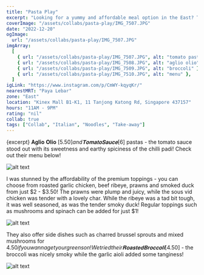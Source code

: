```yaml
---
title: "Pasta Play"
excerpt: "Looking for a yummy and affordable meal option in the East? Then you gotta check out the DIY pastas from Pasta Play! We tried their"
coverImage: "/assets/collabs/pasta-play/IMG_7507.JPG"
date: "2022-12-20"
ogImage:
  url: "/assets/collabs/pasta-play/IMG_7507.JPG"
imgArray:
  [
    { url: "/assets/collabs/pasta-play/IMG_7507.JPG", alt: "tomato pasta" },
    { url: "/assets/collabs/pasta-play/IMG_7508.JPG", alt: "aglio olio" },
    { url: "/assets/collabs/pasta-play/IMG_7509.JPG", alt: "broccoli" },
    { url: "/assets/collabs/pasta-play/IMG_7510.JPG", alt: "menu" },
  ]
igLink: "https://www.instagram.com/p/CmWY-kqyqKr/"
nearestMRT: "Paya Lebar"
zone: "East"
location: "Kinex Mall B1-K1, 11 Tanjong Katong Rd, Singapore 437157"
hours: "11AM - 9PM"
rating: "nil"
collab: true
tags: ["Collab", "Italian", "Noodles", "Take-away"]
---
```


{excerpt} 𝐀𝐠𝐥𝐢𝐨 𝐎𝐥𝐢𝐨 [$5.50] and 𝐓𝐨𝐦𝐚𝐭𝐨 𝐒𝐚𝐮𝐜𝐞 [$6] pastas - the tomato sauce stood out with its sweetness and earthy spiciness of the chilli padi! Check out their menu below!

![alt text](/assets/collabs/pasta-play/IMG_7510.JPG)

I was stunned by the affordability of the premium toppings - you can choose from roasted garlic chicken, beef ribeye, prawns and smoked duck from just $2 - $3.50! The prawns were plump and juicy, while the sous vid chicken was tender with a lovely char. While the ribeye was a tad bit tough, it was well seasoned, as was the tender smoky duck! Regular toppings such as mushrooms and spinach can be added for just $1!

![alt text](/assets/collabs/pasta-play/IMG_7508.JPG)

They also offer side dishes such as charred brussel sprouts and mixed mushrooms for
$4.50 if you wanna get your greens on! We tried their 𝐑𝐨𝐚𝐬𝐭𝐞𝐝 𝐁𝐫𝐨𝐜𝐜𝐨𝐥𝐢 [$4.50] - the broccoli was nicely smoky while the garlic aioli added some tanginess!

![alt text](/assets/collabs/pasta-play/IMG_7509.JPG)
